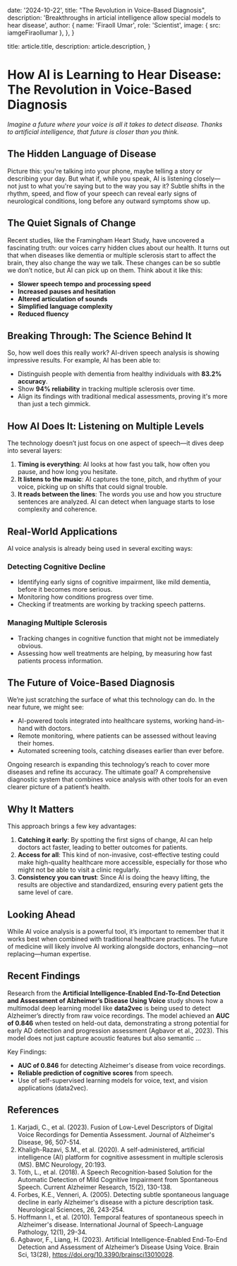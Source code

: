 
  date: '2024-10-22',
  title: "The Revolution in Voice-Based Diagnosis",
  description:
    'Breakthroughs in articial intelligence allow special models to hear disease',
  author: {
    name: 'Firaoll Umar',
    role: 'Scientist',
    image: { src: iamgeFiraollumar },
  },
}

  title: article.title,
  description: article.description,
}

# How AI is Learning to Hear Disease: The Revolution in Voice-Based Diagnosis

*Imagine a future where your voice is all it takes to detect disease. Thanks to artificial intelligence, that future is closer than you think.*

## The Hidden Language of Disease

Picture this: you're talking into your phone, maybe telling a story or describing your day. But what if, while you speak, AI is listening closely—not just to what you're saying but to the way you say it? Subtle shifts in the rhythm, speed, and flow of your speech can reveal early signs of neurological conditions, long before any outward symptoms show up.

## The Quiet Signals of Change

Recent studies, like the Framingham Heart Study, have uncovered a fascinating truth: our voices carry hidden clues about our health. It turns out that when diseases like dementia or multiple sclerosis start to affect the brain, they also change the way we talk. These changes can be so subtle we don’t notice, but AI can pick up on them. Think about it like this:

- **Slower speech tempo and processing speed**
- **Increased pauses and hesitation**
- **Altered articulation of sounds**
- **Simplified language complexity**
- **Reduced fluency**

## Breaking Through: The Science Behind It

So, how well does this really work? AI-driven speech analysis is showing impressive results. For example, AI has been able to:

- Distinguish people with dementia from healthy individuals with **83.2% accuracy**.
- Show **94% reliability** in tracking multiple sclerosis over time.
- Align its findings with traditional medical assessments, proving it's more than just a tech gimmick.

## How AI Does It: Listening on Multiple Levels

The technology doesn’t just focus on one aspect of speech—it dives deep into several layers:

1. **Timing is everything**: AI looks at how fast you talk, how often you pause, and how long you hesitate.
2. **It listens to the music**: AI captures the tone, pitch, and rhythm of your voice, picking up on shifts that could signal trouble.
3. **It reads between the lines**: The words you use and how you structure sentences are analyzed. AI can detect when language starts to lose complexity and coherence.

## Real-World Applications

AI voice analysis is already being used in several exciting ways:

### Detecting Cognitive Decline
- Identifying early signs of cognitive impairment, like mild dementia, before it becomes more serious.
- Monitoring how conditions progress over time.
- Checking if treatments are working by tracking speech patterns.

### Managing Multiple Sclerosis
- Tracking changes in cognitive function that might not be immediately obvious.
- Assessing how well treatments are helping, by measuring how fast patients process information.

## The Future of Voice-Based Diagnosis

We’re just scratching the surface of what this technology can do. In the near future, we might see:

- AI-powered tools integrated into healthcare systems, working hand-in-hand with doctors.
- Remote monitoring, where patients can be assessed without leaving their homes.
- Automated screening tools, catching diseases earlier than ever before.

Ongoing research is expanding this technology’s reach to cover more diseases and refine its accuracy. The ultimate goal? A comprehensive diagnostic system that combines voice analysis with other tools for an even clearer picture of a patient’s health.

## Why It Matters

This approach brings a few key advantages:

1. **Catching it early**: By spotting the first signs of change, AI can help doctors act faster, leading to better outcomes for patients.
2. **Access for all**: This kind of non-invasive, cost-effective testing could make high-quality healthcare more accessible, especially for those who might not be able to visit a clinic regularly.
3. **Consistency you can trust**: Since AI is doing the heavy lifting, the results are objective and standardized, ensuring every patient gets the same level of care.

## Looking Ahead

While AI voice analysis is a powerful tool, it’s important to remember that it works best when combined with traditional healthcare practices. The future of medicine will likely involve AI working alongside doctors, enhancing—not replacing—human expertise.

## Recent Findings

Research from the **Artificial Intelligence-Enabled End-To-End Detection and Assessment of Alzheimer’s Disease Using Voice** study shows how a multimodal deep learning model like **data2vec** is being used to detect Alzheimer’s directly from raw voice recordings. The model achieved an **AUC of 0.846** when tested on held-out data, demonstrating a strong potential for early AD detection and progression assessment (Agbavor et al., 2023). This model does not just capture acoustic features but also semantic ...

Key Findings:
- **AUC of 0.846** for detecting Alzheimer's disease from voice recordings.
- **Reliable prediction of cognitive scores** from speech.
- Use of self-supervised learning models for voice, text, and vision applications (data2vec).

## References

1. Karjadi, C., et al. (2023). Fusion of Low-Level Descriptors of Digital Voice Recordings for Dementia Assessment. Journal of Alzheimer's Disease, 96, 507-514.
2. Khaligh-Razavi, S.M., et al. (2020). A self-administered, artificial intelligence (AI) platform for cognitive assessment in multiple sclerosis (MS). BMC Neurology, 20:193.
3. Tóth, L., et al. (2018). A Speech Recognition-based Solution for the Automatic Detection of Mild Cognitive Impairment from Spontaneous Speech. Current Alzheimer Research, 15(2), 130-138.
4. Forbes, K.E., Venneri, A. (2005). Detecting subtle spontaneous language decline in early Alzheimer's disease with a picture description task. Neurological Sciences, 26, 243-254.
5. Hoffmann I., et al. (2010). Temporal features of spontaneous speech in Alzheimer's disease. International Journal of Speech-Language Pathology, 12(1), 29-34.
6. Agbavor, F., Liang, H. (2023). Artificial Intelligence-Enabled End-To-End Detection and Assessment of Alzheimer’s Disease Using Voice. Brain Sci, 13(28), https://doi.org/10.3390/brainsci13010028.
